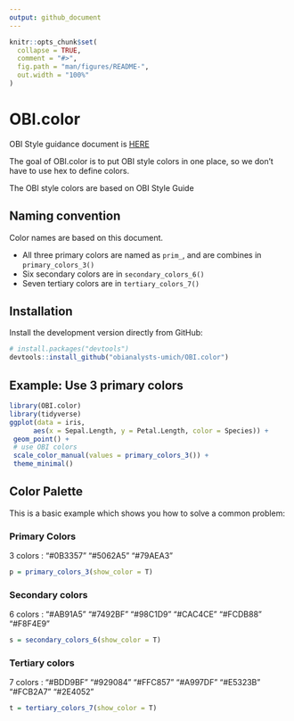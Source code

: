 ```yaml
---
output: github_document
---
```


<!-- README.md is generated from README.Rmd. Please edit that file -->
<!-- use devtools::build_readme() to update README.md -->

```r
knitr::opts_chunk$set(
  collapse = TRUE,
  comment = "#>",
  fig.path = "man/figures/README-",
  out.width = "100%"
)
```

# OBI.color

OBI Style guidance document is [HERE](files/OBI Style Guide_Winter 2022.pdf)


The goal of OBI.color is to put OBI style colors in one place, so we don't have to use hex to define colors.

The OBI style colors are based on OBI Style Guide

## Naming convention

Color names are based on this document. 

- All three primary colors are named as `prim_`, and are combines in `primary_colors_3()`
- Six secondary colors are in `secondary_colors_6()`
- Seven tertiary colors are in `tertiary_colors_7()`


## Installation

Install the development version directly from GitHub:

```r
# install.packages("devtools")
devtools::install_github("obianalysts-umich/OBI.color")
```

## Example: Use 3 primary colors

```r
library(OBI.color)
library(tidyverse)
ggplot(data = iris,
      aes(x = Sepal.Length, y = Petal.Length, color = Species)) +
 geom_point() +
 # use OBI colors
 scale_color_manual(values = primary_colors_3()) +
 theme_minimal()
```


## Color Palette

This is a basic example which shows you how to solve a common problem:

### Primary Colors

3 colors : "#0B3357" "#5062A5" "#79AEA3"


```r
p = primary_colors_3(show_color = T)
```


### Secondary colors

6 colors : "#AB91A5" "#7492BF" "#98C1D9" "#CAC4CE" "#FCDB88" "#F8F4E9"

```r
s = secondary_colors_6(show_color = T)

```

### Tertiary colors

7 colors : "#BDD9BF" "#929084" "#FFC857" "#A997DF" "#E5323B" "#FCB2A7" "#2E4052"

```r
t = tertiary_colors_7(show_color = T)
```





